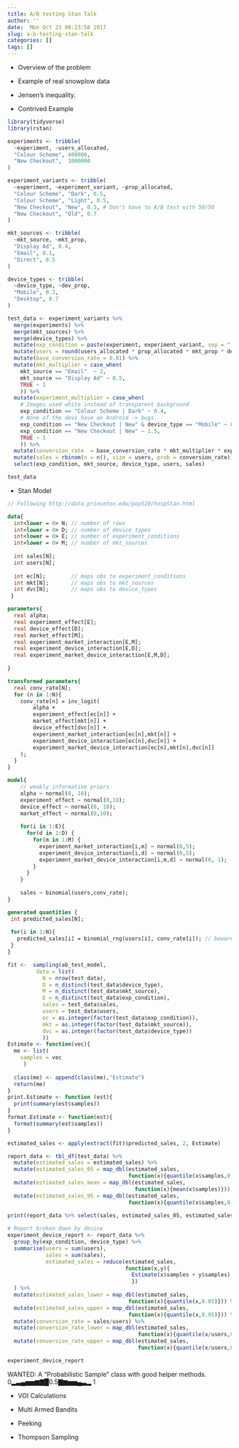 ```yaml
---
title: A/B testing Stan Talk
author: ''
date:  Mon Oct 23 08:23:58 2017
slug: a-b-testing-stan-talk
categories: []
tags: []
---
```



* Overview of the problem
* Example of real snowplow data

* Jensen's inequality.
* Contrived Example

```r
library(tidyverse)
library(rstan)

experiments <- tribble(
  ~experiment, ~users_allocated,
  "Colour Scheme", 400000,
  "New Checkout",  1000000
)

experiment_variants <- tribble(
  ~experiment, ~experiment_variant, ~prop_allocated,
  "Colour Scheme", "Dark", 0.5,
  "Colour Scheme", "Light", 0.5,
  "New Checkout", "New", 0.3, # Don't have to A/B test with 50/50
  "New Checkout", "Old", 0.7
)

mkt_sources <- tribble(
  ~mkt_source, ~mkt_prop,
  "Display Ad", 0.4,
  "Email", 0.1,
  "Direct", 0.5
)

device_types <- tribble(
  ~device_type, ~dev_prop,
  "Mobile", 0.3,
  "Desktop", 0.7
)

test_data <- experiment_variants %>%
  merge(experiments) %>%
  merge(mkt_sources) %>%
  merge(device_types) %>%
  mutate(exp_condition = paste(experiment, experiment_variant, sep = " | ")) %>%
  mutate(users = round(users_allocated * prop_allocated * mkt_prop * dev_prop)) %>%
  mutate(base_conversion_rate = 0.01) %>%
  mutate(mkt_multiplier = case_when(
    mkt_source == "Email"  ~ 2,
    mkt_source == "Display Ad" ~ 0.5,
    TRUE ~ 1
    )) %>%
  mutate(experiment_multiplier = case_when(
    # Images used white instead of transparent background
    exp_condition == "Colour Scheme | Dark" ~ 0.4, 
    # None of the devs have an Android -> bugs
    exp_condition == "New Checkout | New" & device_type == "Mobile" ~ 0.8,
    exp_condition == "New Checkout | New" ~ 1.5,
    TRUE ~ 1
    )) %>%
  mutate(conversion_rate  = base_conversion_rate * mkt_multiplier * experiment_multiplier) %>%
  mutate(sales = rbinom(n = n(), size = users, prob = conversion_rate)) %>%
  select(exp_condition, mkt_source, device_type, users, sales)

test_data
```
* Stan Model
```stan
// Following http://data.princeton.edu/pop510/hospStan.html

data{
  int<lower = 0> N; // number of rows
  int<lower = 0> D; // number of device_types
  int<lower = 0> E; // number of experiment_conditions
  int<lower = 0> M; // number of mkt_sources
  
  int sales[N];
  int users[N];
  
  int ec[N];        // maps obs to experiment_conditions
  int mkt[N];       // maps obs to mkt_sources
  int dvc[N];       // maps obs to device_types
 }

parameters{
  real alpha;
  real experiment_effect[E];
  real device_effect[D];
  real market_effect[M];
  real experiment_market_interaction[E,M];
  real experiment_device_interaction[E,D];
  real experiment_market_device_interaction[E,M,D];
  
}

transformed parameters{
  real conv_rate[N];
  for (n in 1:N){
    conv_rate[n] = inv_logit(
        alpha +
        experiment_effect[ec[n]] +
        market_effect[mkt[n]] + 
        device_effect[dvc[n]] +
        experiment_market_interaction[ec[n],mkt[n]] +
        experiment_device_interaction[ec[n],dvc[n]] +
        experiment_market_device_interaction[ec[n],mkt[n],dvc[n]]
    );
  }
}

model{
    // weakly informative priors
    alpha ~ normal(0, 10);
    experiment_effect ~ normal(0,10);
    device_effect ~ normal(0, 10);
    market_effect ~ normal(0,10);
    
    for(i in 1:E){
      for(d in 1:D) {
        for(m in 1:M) {
          experiment_market_interaction[i,m] ~ normal(0,5);
          experiment_device_interaction[i,d] ~ normal(0,5);
          experiment_market_device_interaction[i,m,d] ~ normal(0, 1);
        }
      }
    }
    
    sales ~ binomial(users,conv_rate);
}

generated quantities {
 int predicted_sales[N];
 
 for(i in 1:N){
   predicted_sales[i] = binomial_rng(users[i], conv_rate[i]); // beware Jensen's Inequality
 }
}
```


```r
fit <-  sampling(ab_test_model, 
         data = list(
           N = nrow(test_data),
           D = n_distinct(test_data$device_type),
           M = n_distinct(test_data$mkt_source),
           E = n_distinct(test_data$exp_condition),
           sales = test_data$sales,
           users = test_data$users,
           ec = as.integer(factor(test_data$exp_condition)),
           mkt = as.integer(factor(test_data$mkt_source)),
           dvc = as.integer(factor(test_data$device_type))
           ))
Estimate <- function(vec){
  me <- list(
    samples = vec
     )
  
  class(me) <- append(class(me),"Estimate")
  return(me)
}
print.Estimate <- function (est){
  print(summary(est$samples)) 
}
format.Estimate <- function(est){
  format(summary(est$samples))
}

estimated_sales <- apply(extract(fit)$predicted_sales, 2, Estimate)

report_data <- tbl_df(test_data) %>%
  mutate(estimated_sales = estimated_sales) %>%
  mutate(estimated_sales_05 = map_dbl(estimated_sales, 
                                      function(x){quantile(x$samples,0.05)})) %>%
  mutate(estimated_sales_mean = map_dbl(estimated_sales,
                                        function(x){mean(x$samples)})) %>%
  mutate(estimated_sales_95 = map_dbl(estimated_sales,
                                      function(x){quantile(x$samples,0.95)}))
         
print(report_data %>% select(sales, estimated_sales_05, estimated_sales_mean, estimated_sales_95))

# Report broken down by device
experiment_device_report <- report_data %>%
  group_by(exp_condition, device_type) %>%
  summarise(users = sum(users), 
            sales = sum(sales),
            estimated_sales = reduce(estimated_sales, 
                                     function(x,y){
                                       Estimate(x$samples + y$samples)
                                       })
  ) %>% 
  mutate(estimated_sales_lower = map_dbl(estimated_sales, 
                                      function(x){quantile(x,0.05)})) %>%
  mutate(estimated_sales_upper = map_dbl(estimated_sales,
                                      function(x){quantile(x,0.95)})) %>%
  mutate(conversion_rate = sales/users) %>%
  mutate(conversion_rate_lower = map_dbl(estimated_sales,
                                         function(x){quantile(x/users,0.05)})) %>%
  mutate(conversion_rate_upper = map_dbl(estimated_sales,
                                         function(x){quantile(x/users,0.95)}))

experiment_device_report    


```


WANTED: A "Probabilistic Sample" class with good helper methods.
0▂▃▄▅▅▆▇█0.5▇▆▅▅▄▃▂ 1 

* VOI Calculations

* Multi Armed Bandits

* Peeking 

* Thompson Sampling